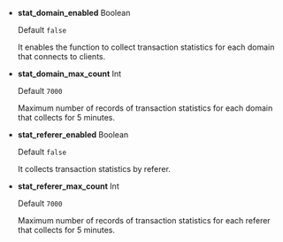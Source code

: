 - **stat_domain_enabled** <span class='type'>Boolean</span>

  Default `false`

  It enables the function to collect transaction statistics for each domain that connects to clients.

- **stat_domain_max_count** <span class='type'>Int</span>

  Default `7000`

  Maximum number of records of transaction statistics for each domain that collects for 5 minutes.

<!-- 

* **stat_mtrace_enabled** <span class='type'>Boolean</span>

  기본값 `false`

  멀티 서버 트랜잭션에서 Caller & Callee 간에 버전별 의존성 통계를 수집합니다.

* **stat_mtrace_max_count** <span class='type'>Int</span>

  기본값 `7000`

  멀티 서버 트랜잭션에서 Caller & Callee 간에 버전별 의존성 통계의 최대 레코드 수입니다.

-->

- **stat_referer_enabled** <span class='type'>Boolean</span>

  Default `false`

  It collects transaction statistics by referer.

- **stat_referer_max_count** <span class='type'>Int</span>

  Default `7000`

  Maximum number of records of transaction statistics for each referer that collects for 5 minutes.

